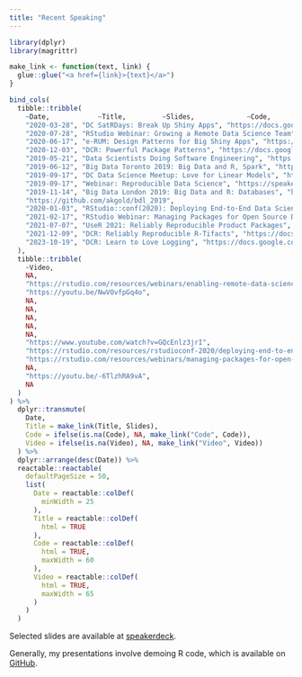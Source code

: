 ```yaml
---
title: "Recent Speaking"
---
```


```r
library(dplyr)
library(magrittr)

make_link <- function(text, link) {
  glue::glue("<a href={link}>{text}</a>")
}
```

```r
bind_cols(
  tibble::tribble(
    ~Date,            ~Title,         ~Slides,             ~Code, 
    "2020-03-28", "DC SatRDays: Break Up Shiny Apps", "https://docs.google.com/presentation/d/1PJT0LfTAMz_6GCyLxMnPDAWqKmzWJKCOfcXosH-jEVk/edit?usp=sharing", "github.com/akgold/shiny_break_up_satrday",
    "2020-07-28", "RStudio Webinar: Growing a Remote Data Science Team", "https://docs.google.com/presentation/d/15rHvguWGVQ6elrw9G2CnJOasKvBS1TliEEDA931ZSVs/edit?usp=sharing", NA,
    "2020-06-17", "e-RUM: Design Patterns for Big Shiny Apps", "https://docs.google.com/presentation/d/1mAAU0sw7GIVwOeGVsvdZCWA86mHhu-GZgkjYgreqmBk/edit", "https://github.com/akgold/erum-big-shiny",
    "2020-12-03", "DCR: Powerful Package Patterns", "https://docs.google.com/presentation/d/1eJFTvWB1svlSdUsv_-3h2-665VnCMz8Cya7MlOjTnwQ/edit?usp=sharing", NA,
    "2019-05-21", "Data Scientists Doing Software Engineering", "https://speakerdeck.com/akgold/2019-05-21-data-scientists-and-software-engineering", NA,
    "2019-06-12", "Big Data Toronto 2019: Big Data and R, Spark", "https://speakerdeck.com/akgold/2019-06-12-big-data-toronto-spark", "https://github.com/akgold/big_data_2019",
    "2019-09-17", "DC Data Science Meetup: Love for Linear Models", "https://speakerdeck.com/akgold/love-for-linear-models", NA,
    "2019-09-17", "Webinar: Reproducible Data Science", "https://speakerdeck.com/akgold/2019-09-17-creating-reproducible-data-science", "https://github.com/akgold/2019-09-17_john_deere_webinar", 
    "2019-11-14", "Big Data London 2019: Big Data and R: Databases", "https://speakerdeck.com/akgold/r-and-big-data-databases", 
    "https://github.com/akgold/bdl_2019", 
    "2020-01-03", "RStudio::conf(2020): Deploying End-to-End Data Science with Shiny, Plumber, and Pins", "https://github.com/akgold/rsconf2020-deployment/blob/master/RStudio%20Conf%202020%20Talk.pdf", "https://github.com/akgold/rsconf2020-deployment",
    "2021-02-17", "RStudio Webinar: Managing Packages for Open Source Data Science", NA, NA,
    "2021-07-07", "UseR 2021: Reliably Reproducible Product Packages", "https://docs.google.com/presentation/d/1a7YvEsknIcOAUJGskjW-jooW-A4ochg12k7iS5WpwAs/edit?usp=sharing", NA,
    "2021-12-09", "DCR: Reliably Reproducible R-Tifacts", "https://docs.google.com/presentation/d/1NvL11GwM_B17BfFf8Xhg8VNT0cQx9Kzpy5_C3MJ6zo0/edit?usp=sharing", NA, 
    "2023-10-19", "DCR: Learn to Love Logging", "https://docs.google.com/presentation/d/1XUFEecBqusYyF4nDfDxSOVUjYjnb4BCtULYg6mZgRQ0/edit#slide=id.p1", NA
  ), 
  tibble::tribble(
    ~Video, 
    NA,
    "https://rstudio.com/resources/webinars/enabling-remote-data-science-teams/",
    "https://youtu.be/NwVOvfpGq4o",
    NA,
    NA, 
    NA, 
    NA, 
    NA, 
    "https://www.youtube.com/watch?v=GQcEnlz3jrI", 
    "https://rstudio.com/resources/rstudioconf-2020/deploying-end-to-end-data-science-with-shiny-plumber-and-pins/", 
    "https://rstudio.com/resources/webinars/managing-packages-for-open-source-data-science/", 
    NA, 
    "https://youtu.be/-6TlzhRA9vA",
    NA
  )
) %>%
  dplyr::transmute(
    Date,
    Title = make_link(Title, Slides),
    Code = ifelse(is.na(Code), NA, make_link("Code", Code)), 
    Video = ifelse(is.na(Video), NA, make_link("Video", Video))
  ) %>%
  dplyr::arrange(desc(Date)) %>%
  reactable::reactable(
    defaultPageSize = 50,
    list(
      Date = reactable::colDef(
        minWidth = 25
      ),
      Title = reactable::colDef(
        html = TRUE
      ), 
      Code = reactable::colDef(
        html = TRUE, 
        maxWidth = 60
      ), 
      Video = reactable::colDef(
        html = TRUE, 
        maxWidth = 65
      )
    )
  )
```

Selected slides are available at [speakerdeck](https://speakerdeck.com/akgold).

Generally, my presentations involve demoing R code, which is available on [GitHub](https://github.com/akgold/).

